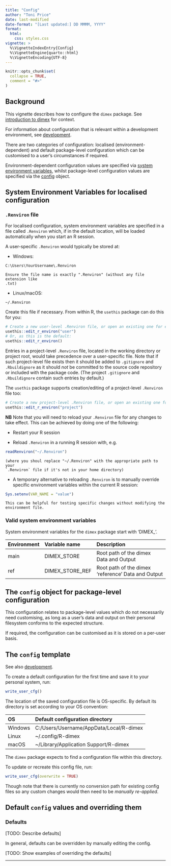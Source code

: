 ```yaml
---
title: "Config"
author: "Toni Price"
date: last-modified
date-format: "[Last updated:] DD MMMM, YYYY"
format:
  html:
    css: styles.css
vignette: >
  %\VignetteIndexEntry{Config}
  %\VignetteEngine{quarto::html}
  %\VignetteEncoding{UTF-8}
---
```


```r
knitr::opts_chunk$set(
  collapse = TRUE,
  comment = "#>"
)
```

~~~{=comment}
```r
library(dimex)
```
~~~

## Background

This vignette describes how to configure the `dimex` package. See
[introduction to dimex](dimex.html) for context.

For information about configuration that is relevant within a development
environment, see [development](development.html).

There are two categories of configuration: localised (environment-dependent) and
default package-level configuration which can be customised to a user's
circumstances if required.

Environment-dependent configuration values are specified via
[system environment variables](#sys-env-vars), whilst package-level
configuration values are specified via the [config](#pkg-config) object.

## System Environment Variables for localised configuration {#sys-env-vars}

### `.Renviron` file

For localised configuration, system environment variables are specified in a
file called `.Renviron` which, if in the default location, will be loaded
automatically when you start an R session.

A user-specific `.Renviron` would typically be stored at:

- Windows:

```
C:\Users\YourUsername\.Renviron
```
    
    Ensure the file name is exactly ".Renviron" (without any file extension like
    .txt)

- Linux/macOS:

```
~/.Renviron
```

Create this file if necessary. From within R, the `usethis` package can do this
for you:

```r
# Create a new user-level .Renviron file, or open an existing one for editing
usethis::edit_r_environ("user")
# Or, as this is the default:
usethis::edit_r_environ()
```

Entries in a project-level `.Renviron` file, located in the working directory or
project root, would take precedence over a user-specific file. Note that if such
project-level file exists then it should be added to `.gitignore` and 
`.Rbuildignore` as it should *not* be committed to the source code repository or
included with the package code. (The project `.gitignore` and `.Rbuildignore`
contain such entries by default.)

The `usethis` package supports creation/editing of a project-level `.Renviron`
file too:

```r
# Create a new project-level .Renviron file, or open an existing one for editing
usethis::edit_r_environ("project")
```

**NB**
Note that you will need to reload your `.Renviron` file for any changes to take
effect. This can be achieved by doing one of the following:

- Restart your R session

- Reload `.Renviron` in a running R session with, e.g.

```r
readRenviron("~/.Renviron")
```
    
    (where you shoul replace "~/.Renviron" with the appropriate path to your
    `.Renviron` file if it's not in your home directory)

- A temporary alternative to reloading `.Renviron` is to manually override
  specific environment variables within the current R session:
  
```r
Sys.setenv(VAR_NAME = "value")
```

    This can be helpful for testing specific changes without modifying the
    environment file.

### Valid system environment variables

System environment variables for the `dimex` package start with 'DIMEX_'.

```{=comment}
[TODO: Add info about the main, ref and test root paths]
```

| Environment | Variable name   | Description                                        |
|:------------|:----------------|:---------------------------------------------------|
| main         | DIMEX_STORE     | Root path of the dimex Data and Output            |
| ref         | DIMEX_STORE_REF | Root path of the dimex 'reference' Data and Output |

## The `config` object for package-level configuration {#pkg-config}

This configuration relates to package-level values which do not necessarily need
customising, as long as a user's data and output on their personal filesystem
conforms to the expected structure.

If required, the configuration can be customised as it is stored on a per-user
basis.

## The `config` template {#config-template}

See also [development](#config-template).

To create a default configuration for the first time and save it to your
personal system, run:

```r
write_user_cfg()
```

The location of the saved configuration file is OS-specific. By default its
directory is set according to your OS convention:

| OS       | Default configuration directory             |
|:---------|:--------------------------------------------|
| Windows  | C:/Users/Username/AppData/Local/R-dimex     |
| Linux    | ~/.config/R-dimex                           |
| macOS    | ~/Library/Application Support/R-dimex       |

The `dimex` package expects to find a configuration file within this directory.

To update or recreate this config file, run:
```r
write_user_cfg(overwrite = TRUE)
```

Though note that there is currently no conversion path for existing config files
so any custom changes would then need to be *manually re-applied*.

## Default `config` values and overriding them {#default-config-values}

### Defaults

[TODO: Describe defaults]

In general, defaults can be overridden by manually editing the config.

[TODO: Show examples of overriding the defaults]

--------------------------------------------------------------------------------
